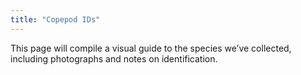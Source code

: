 ```yaml
---
title: "Copepod IDs"
---
```


This page will compile a visual guide to the species we've collected, including photographs and notes on identification.
